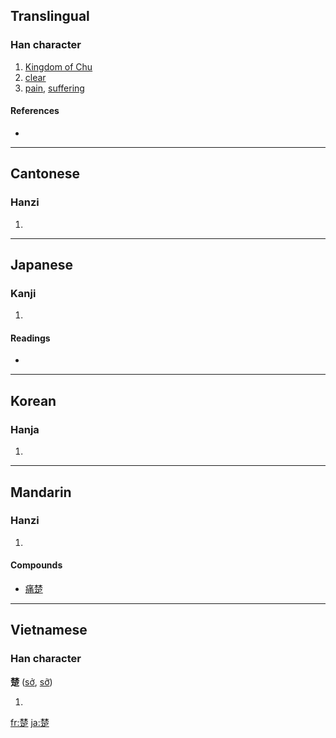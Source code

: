 {{also|椘}}
==Translingual==

===Han character===
{{Han char|rn=75|rad=木|as=09|sn=13|four=4480<sub>1</sub>|canj=木木弓卜人 (DDNYO)}}

# [[w:Kingdom of Chu|Kingdom of Chu]]
# [[clear]]
# [[pain]], [[suffering]]

====References====
* {{Han ref|kx=0539.230|dkj=15141|dj=0927.080|hdz=21244.090|uh=695A|ud=26970|bh=B7A1|bd=47009}}

----

==Cantonese==

===Hanzi===
{{yue-hanzi|jyut=|y=cho2}}

# {{defn|Cantonese}}

----

==Japanese==

===Kanji===
{{ja-kanji|grade=|rs=木09}}

# {{defn|Japanese}}

====Readings====
* {{ja-readings|on=[[そ]] (so)|kun=[[いばら]] (ibara), [[しもと]] (shimoto), [[すわえ]] (suwae)}}

----

==Korean==

===Hanja===
{{ko-hanja|hangeul=초|eumhun=|rv=cho|mr=ch'o|y=cho}}

# {{defn|Korean}}

----

==Mandarin==

===Hanzi===
{{cmn-hanzi|pin=[[chǔ]] ([[chu3]])|wg=ch'u<sup>3</sup>}}

# {{defn|Mandarin}}

====Compounds====
* [[痛楚]]

----

==Vietnamese==

===Han character===
'''楚''' ([[sở]], [[sỡ]])

# {{defn|Vietnamese}}

[[fr:楚]]
[[ja:楚]]